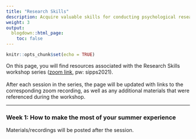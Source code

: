```yaml
---
title: "Research Skills"
description: Acquire valuable skills for conducting psychological research, from conducting literature reviews to developing your research question(s) to sharing your results with peers.
weight: 3
output:
  blogdown::html_page:
    toc: false
---
```


```r
knitr::opts_chunk$set(echo = TRUE)
```

On this page, you will find resources associated with the Research Skills workshop series (<a href="https://columbiauniversity.zoom.us/j/96435187274?pwd=bnpTdzN4R0lJaDFheDZzVUtGa2EyUT09" target="_blank">zoom link</a>, pw: sipps2021).
<br><br>
After each session in the series, the page will be updated with links to the corresponding zoom recording, as well as any additional materials that were referenced during the workshop.
<hr>

### Week 1: How to make the most of your summer experience

Materials/recordings will be posted after the session.